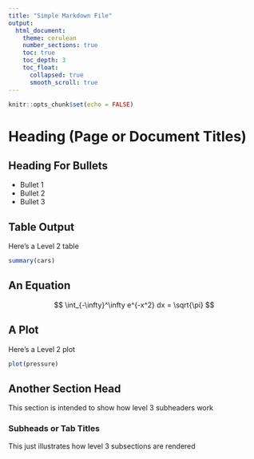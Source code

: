 ```yaml
---
title: "Simple Markdown File"
output: 
  html_document:
    theme: cerulean
    number_sections: true
    toc: true
    toc_depth: 3
    toc_float:
      collapsed: true
      smooth_scroll: true
---
```


```r
knitr::opts_chunk$set(echo = FALSE)
```

# Heading (Page or Document Titles)

## Heading For Bullets

- Bullet 1
- Bullet 2
- Bullet 3

## Table Output

Here's a Level 2 table

```r
summary(cars)
```

## An Equation

$$
\int_{-\infty}^\infty e^{-x^2} dx = \sqrt{\pi}
$$

## A Plot

Here's a Level 2 plot

```r
plot(pressure)
```

## Another Section Head

This section is intended to show how level 3 subheaders work

### Subheads or Tab Titles

This just illustrates how level 3 subsections are rendered
